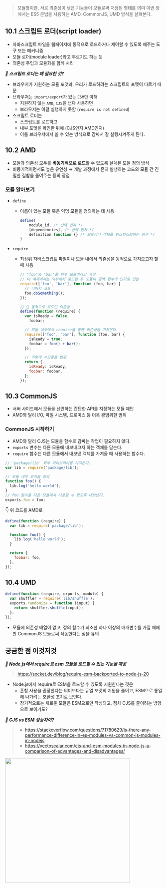 > 모듈형이란, 서로 의존성이 낮은 기능들이 모듈로써 저장된 형태를 의미
> 이번 장에서는 ES5 문법을 사용하는 AMD, CommonJS, UMD 방식을 살펴본다.

## 10.1 스크립트 로더(script loader)

- 자바스크립트 파일을 웹페이지에 동적으로 로드하거나 제어할 수 있도록 해주는 도구 또는 메커니즘
- 모듈 로더(module loader)라고 부르기도 하는 듯
- 의존성 주입과 모듈화를 함께 처리

_**🤔 스크립트 로더는 왜 필요한 것?**_

- 브라우저가 지원하는 모듈 포맷과, 우리가 로드하려는 스크립트의 포맷이 다르기 때문
- 브라우저는 `import/export`가 있는 `ESM`만 이해
  - 지원하지 않는 `AMD`, `CJS`을 냅다 사용하면
  - 브라우저는 이걸 실행하지 못함 (`require is not defined`)
- 스크립트 로더는
  - 스크립트를 로드하고
  - 내부 포멧을 확인한 뒤에 (CJS인지 AMD인지)
  - 이를 브라우저에서 쓸 수 있는 방식으로 감싸서 잘 실행시켜주게 된다.

## 10.2 AMD

- 모듈과 의존성 모두를 **비동기적으로 로드**할 수 있도록 설계된 모듈 정의 방식
- 비동기적이면서도 높은 유연성 → 개발 과정에서 흔히 발생하는 코드와 모듈 간 긴밀한 결합을 줄여주는 등의 장점

### 모듈 알아보기

- `define`
  - 이름이 있는 모듈 혹은 익명 모듈을 정의하는 데 사용
    ```js
    define(
        module_id, /* 선택 인자 */
        [dependencies], /* 선택 인자 */
        definition function {} /* 모듈이나 객체를 인스턴스화하는 함수 */
    )
    ```
- `require`

  - 최상위 자바스크립트 파일이나 모듈 내에서 의존성을 동적으로 가져오고자 할 때 사용

    ```js
    // "foo"와 "bar"를 외부 모듈이라고 가정
    // 이 예제에서는 외부에서 로드된 두 모듈이 콜백 함수의 인자로 전달
    require(['foo', 'bar'], function (foo, bar) {
      // 나머지 코드
      foo.doSomething();
    });

    // 🔘 동적으로 로도딘 의존성
    define(function (require) {
      var isReady = false,
        foobar;

      // 모듈 내부에서 require를 통해 의존성을 가져온다
      require(['foo', 'bar'], function (foo, bar) {
        isReady = true;
        foobar = foo() + bar();
      });

      // 이렇게 ㄹ모듈을 반환
      return {
        isReady: isReady,
        foobar: foobar,
      };
    });
    ```

## 10.3 CommonJS

- 서버 사이드에서 모듈을 선언하는 간단한 API를 지정하는 모듈 제안
- AMD와 달리 I/O, 파일 시스템, 프로미스 등 더욱 광범위한 범위

### CommonJS 시작하기

- AMD와 달리 CJS는 모듈을 함수로 감싸는 작업이 필요하지 않다.
- `exports` 변수는 다른 모듈에 내보내고자 하는 객체를 담는다.
- `require` 함수는 다른 모듈에서 내보낸 객체를 가져올 때 사용하는 함수다.

```js
// `package/lib` 외부 라이브러리를 가져온다.
var lib = require('package/lib');

// 모듈 내부 로직을 정의
function foo() {
  lib.log('hello world');
}
// foo 함수를 다른 모듈에서 사용할 수 있도록 내보낸다.
exports.foo = foo;
```

👇 위 코드를 AMD로

```js
define(function (require) {
  var lib = require('package/lib');

  function foo() {
    lib.log('hello world');
  }

  return {
    foobar: foo,
  };
});
```

## 10.4 UMD

```js
define(function (require, exports, module) {
  var shuffler = require('lib/shuffle');
  exports.randomize = function (input) {
    return shuffler.shuffle(input);
  };
});
```

- 모듈에 의존성 배열이 없고, 정의 함수가 최소한 하나 이상의 매개변수를 가질 때에만 CommonJS 모듈로써 작동한다는 점을 유의

## 궁금한 점 이것저것

**_🤔 Node.js에서 require로 esm 모듈을 로드할 수 있는 기능을 제공_**

> https://socket.dev/blog/require-esm-backported-to-node-js-20

- Node.js에서 require로 ESM을 로드할 수 있도록 지원한다는 것은
  - 혼합 사용을 권장한다는 의미보다는 듀얼 포맷의 지원을 줄이고, ESM으로 통일해 나가려는 호환성 조치로 보인다.
  - 장기적으로는 새로운 모듈은 ESM으로만 작성되고, 점차 CJS를 줄이려는 방향으로 보이기도?

_**🤔 CJS vs ESM 성능차이?**_

> - https://stackoverflow.com/questions/71780629/is-there-any-performance-difference-in-es-modules-vs-common-js-modules-in-nodejs
> - https://vectoscalar.com/cjs-and-esm-modules-in-node-js-a-comparison-of-advantages-and-disadvantages/

<img src="https://github.com/user-attachments/assets/c7374982-92b7-43cf-a141-2107832e89ec" width="400" />
